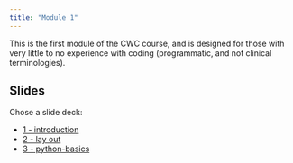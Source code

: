 ```yaml
---
title: "Module 1"
---
```


This is the first module of the CWC course, and is designed for those with very little to no experience with coding (programmatic, and not clinical terminologies).

## Slides

Chose a slide deck:

* [1 - introduction](slides/1-introduction.qmd)
* [2 - lay out](slides/2-layout.qmd)
* [3 - python-basics](slides/3-python-basics.qmd)